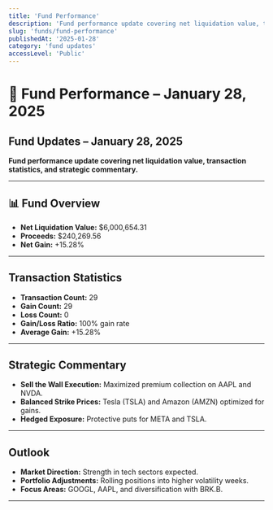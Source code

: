 ```yaml
---
title: 'Fund Performance'
description: 'Fund performance update covering net liquidation value, transaction statistics, and strategic commentary.'
slug: 'funds/fund-performance'
publishedAt: '2025-01-28'
category: 'fund updates'
accessLevel: 'Public'
---
```


# 🤫 Fund Performance – January 28, 2025

## Fund Updates – January 28, 2025

**Fund performance update covering net liquidation value, transaction statistics, and strategic commentary.**

---

## 📊 Fund Overview

- **Net Liquidation Value:** $6,000,654.31
- **Proceeds:** $240,269.56
- **Net Gain:** +15.28%

---

## Transaction Statistics

- **Transaction Count:** 29
- **Gain Count:** 29
- **Loss Count:** 0
- **Gain/Loss Ratio:** 100% gain rate
- **Average Gain:** +15.28%

---

## Strategic Commentary

- **Sell the Wall Execution:** Maximized premium collection on AAPL and NVDA.
- **Balanced Strike Prices:** Tesla (TSLA) and Amazon (AMZN) optimized for gains.
- **Hedged Exposure:** Protective puts for META and TSLA.

---

## Outlook

- **Market Direction:** Strength in tech sectors expected.
- **Portfolio Adjustments:** Rolling positions into higher volatility weeks.
- **Focus Areas:** GOOGL, AAPL, and diversification with BRK.B.

---
